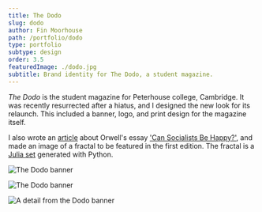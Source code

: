 ```yaml
---
title: The Dodo
slug: dodo
author: Fin Moorhouse
path: /portfolio/dodo
type: portfolio
subtype: design
order: 3.5
featuredImage: ./dodo.jpg
subtitle: Brand identity for The Dodo, a student magazine.
---
```


_The Dodo_ is the student magazine for Peterhouse college, Cambridge. It was recently resurrected after a hiatus, and I designed the new look for its relaunch. This included a banner, logo, and print design for the magazine itself.

I also wrote an <a href="https://medium.com/@finlaymoorhouse/orwell-against-perfection-bcf7aaad33d0" target="blank">article</a> about Orwell's essay <a href="https://www.orwellfoundation.com/the-orwell-foundation/orwell/essays-and-other-works/can-socialists-be-happy/" target='blank'>'Can Socialists Be Happy?'</a>, and made an image of a fractal to be featured in the first edition. The fractal is a <a href="https://en.wikipedia.org/wiki/Julia_set" target="blank">Julia set</a> generated with Python.

![The Dodo banner](./51.jpg)

![The Dodo banner](./55.jpg)

![A detail from the Dodo banner](./dodo.jpg)
